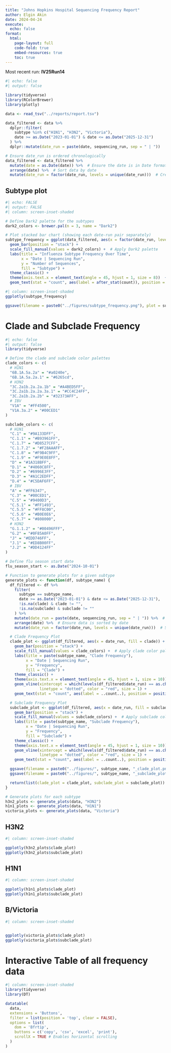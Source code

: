 ```yaml
---
title: "Johns Hopkins Hospital Sequencing Frequency Report"
author: Elgin Akin
date: 2024-04-24
execute: 
  echo: false
format: 
  html:
    page-layout: full
    code-fold: true
    embed-resources: true
    toc: true
---
```


Most recent run: **IV25Run14**

```r
#| echo: false
#| output: false 

library(tidyverse)
library(RColorBrewer)
library(plotly)

data <- read_tsv("../reports/report.tsv")

data_filtered <- data %>% 
  dplyr::filter(
    subtype %in% c("H1N1", "H3N2", "Victoria"), 
    date >= as.Date("2023-01-01") & date <= as.Date("2025-12-31")
  ) %>%
  dplyr::mutate(date_run = paste(date, sequencing_run, sep = " | ")) 

# Ensure date_run is ordered chronologically
data_filtered <- data_filtered %>%
  mutate(date = as.Date(date)) %>%  # Ensure the date is in Date format
  arrange(date) %>%  # Sort data by date
  mutate(date_run = factor(date_run, levels = unique(date_run)))  # Create factor with ordered levels

```


## Subtype plot

```r
#| echo: FALSE
#| output: FALSE 
#| column: screen-inset-shaded 

# Define Dark2 palette for the subtypes
dark2_colors <- brewer.pal(n = 3, name = "Dark2")

# Plot stacked bar chart (showing each date-run pair separately)
subtype_frequency = ggplot(data_filtered, aes(x = factor(date_run, levels = unique(date_run)), fill = subtype)) +
  geom_bar(position = "stack") +
  scale_fill_manual(values = dark2_colors) +  # Apply Dark2 palette
  labs(title = "Influenza Subtype Frequency Over Time",
       x = "Date | Sequencing Run",
       y = "Number of Sequences",
       fill = "Subtype") +
  theme_classic() +
  theme(axis.text.x = element_text(angle = 45, hjust = 1, size = 8))  +
  geom_text(stat = "count", aes(label = after_stat(count)), position = position_stack(vjust = 0.5))


```

```r
#| column: screen-inset-shaded 
ggplotly(subtype_frequency)

ggsave(filename = paste0("../figures/subtype_frequency.png"), plot = subtype_frequency, width = 10, height = 4)
```

# Clade and Subclade Frequency
```r
#| echo: false
#| output: false 
library(tidyverse)

# Define the clade and subclade color palettes
clade_colors <- c(
  # H1N1
  "6B.1A.5a.2a" = "#a0240e", 
  "6B.1A.5a.2a.1" = "#6265cd", 
  # H3N2
  "3C.2a1b.2a.2a.1b" = "#A4BED5FF",
  "3C.2a1b.2a.2a.3a.1" = "#CC4C24FF", 
  "3C.2a1b.2a.2b" = "#32373AFF", 
  # IBV
  "V1A" = "#FF4500", 
  "V1A.3a.2" = "#00CED1"
)

subclade_colors <- c(
  # H1N1
  "C.1" = "#9A133DFF", 
  "C.1.1" = "#B93961FF", 
  "C.1.7" = "#D8527CFF", 
  "C.1.7.2" = "#F28AAAFF", 
  "C.1.8" = "#F9B4C9FF", 
  "C.1.9" = "#F9E0E8FF", 
  "D" = "#1A318BFF", 
  "D.1" = "#4060C8FF", 
  "D.2" = "#6996E3FF", 
  "D.3" = "#A1C2EDFF", 
  "D.4" = "#C5DAF6FF",
  # IBV
  "A" = "#FF6347", 
  "C.3" = "#00CED1", 
  "C.5" = "#9400D3", 
  "C.5.1" = "#FF1493", 
  "C.5.5" = "#FF8C00", 
  "C.5.6" = "#B0E0E6", 
  "C.5.7" = "#808000", 
  # H3N2
  "G.1.1.2" = "#00496FFF", 
  "G.2" = "#0F85A0FF", 
  "J" = "#EDD746FF", 
  "J.1" = "#ED8B00FF", 
  "J.2" = "#DD4124FF"
)

# Define flu season start date
flu_season_start <- as.Date("2024-10-01")

# Function to generate plots for a given subtype
generate_plots <- function(df, subtype_name) {
  df_filtered <- df %>%
    filter(
      subtype == subtype_name,
      date >= as.Date("2023-01-01") & date <= as.Date("2025-12-31"),
      !is.na(clade) & clade != "",
      !is.na(subclade) & subclade != ""
    ) %>%
    mutate(date_run = paste(date, sequencing_run, sep = " | ")) %>%  # Create a unique date-run label
    arrange(date) %>%  # Ensure data is sorted by date
    mutate(date_run = factor(date_run, levels = unique(date_run)))  # Set factor levels in time order

  # Clade Frequency Plot
  clade_plot <- ggplot(df_filtered, aes(x = date_run, fill = clade)) +
    geom_bar(position = "stack") +
    scale_fill_manual(values = clade_colors) +  # Apply clade color palette
    labs(title = paste(subtype_name, "Clade Frequency"),
         x = "Date | Sequencing Run",
         y = "Frequency",
         fill = "Clade") +
    theme_classic() +
    theme(axis.text.x = element_text(angle = 45, hjust = 1, size = 10)) +
    geom_vline(xintercept = which(levels(df_filtered$date_run) == as.character(flu_season_start)), 
               linetype = "dotted", color = "red", size = 1) +
    geom_text(stat = "count", aes(label = ..count..), position = position_stack(vjust = 0.5))

  # Subclade Frequency Plot
  subclade_plot <- ggplot(df_filtered, aes(x = date_run, fill = subclade)) +
    geom_bar(position = "stack") +
    scale_fill_manual(values = subclade_colors) +  # Apply subclade color palette
    labs(title = paste(subtype_name, "Subclade Frequency"),
         x = "Date | Sequencing Run",
         y = "Frequency",
         fill = "Subclade") +
    theme_classic() +
    theme(axis.text.x = element_text(angle = 45, hjust = 1, size = 10)) +
    geom_vline(xintercept = which(levels(df_filtered$date_run) == as.character(flu_season_start)), 
               linetype = "dotted", color = "red", size = 1) +
    geom_text(stat = "count", aes(label = ..count..), position = position_stack(vjust = 0.5))

  ggsave(filename = paste0("../figures/", subtype_name, "_clade_plot.png"), plot = clade_plot, width = 10, height = 4)
  ggsave(filename = paste0("../figures/", subtype_name, "_subclade_plot.png"), plot = subclade_plot, width = 10, height = 4)

  return(list(clade_plot = clade_plot, subclade_plot = subclade_plot))
}

# Generate plots for each subtype
h3n2_plots <- generate_plots(data, "H3N2")
h1n1_plots <- generate_plots(data, "H1N1")
victoria_plots <- generate_plots(data, "Victoria")
```

## H3N2
```r
#| column: screen-inset-shaded

ggplotly(h3n2_plots$clade_plot)
ggplotly(h3n2_plots$subclade_plot)
```

## H1N1
```r
#| column: screen-inset-shaded

ggplotly(h1n1_plots$clade_plot)
ggplotly(h1n1_plots$subclade_plot)
```

## B/Victoria
```r
#| column: screen-inset-shaded


ggplotly(victoria_plots$clade_plot)
ggplotly(victoria_plots$subclade_plot)

```

# Interactive Table of all frequency data
```r
#| column: screen-inset-shaded
library(tidyverse)
library(DT)

datatable(
  data, 
  extensions = 'Buttons', 
  filter = list(position = 'top', clear = FALSE),
  options = list(
    dom = 'Bfrtip',
    buttons = c('copy', 'csv', 'excel', 'print'),
    scrollX = TRUE # Enables horizontal scrolling
  )
) 
```

